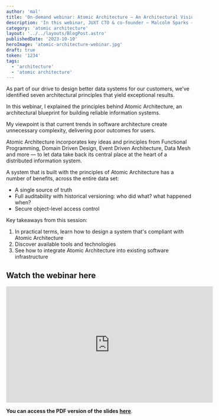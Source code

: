 ```yaml
---
author: 'mal'
title: 'On-demand webinar: Atomic Architecture — An Architectural Vision for Better Information Systems'
description: 'In this webinar, JUXT CTO & co-founder — Malcolm Sparks — explained the principles behind Atomic Architecture, an architectural blueprint for building reliable information systems.'
category: 'atomic architecture'
layout: '../../layouts/BlogPost.astro'
publishedDate: '2023-10-10'
heroImage: 'atomic-architecture-webinar.jpg'
draft: true
token: '1234'
tags:
  - 'architecture'
  - 'atomic architecture'
---
```



As part of our drive to design better data systems for our customers, we’ve identified seven architectural principles that yield exceptional results.

In this webinar, I explained the principles behind Atomic Architecture, an architectural blueprint for building reliable information systems.

My viewpoint is that current trends in software architecture create unnecessary complexity, delivering poor outcomes for users.

Atomic Architecture incorporates key ideas and principles from Functional Programming, Domain Driven Design, Event Driven Architecture, Data Mesh and more — to let data take back its central place at the heart of a distributed information system.

A system that is built with the principles of Atomic Architecture has a number of benefits, across the entire data set:

- A single source of truth
- Full auditability with historical versioning: who did what? what happened when?
- Secure object-level access control

Key takeaways from this session:

1. In practical terms, learn how to design a system that's compliant with Atomic Architecture
2. Discover available tools and technologies
3. See how to integrate Atomic Architecture into existing software infrastructure

## Watch the webinar here

<iframe width="560" height="315" src="https://www.youtube.com/embed/sf3QZ-HBNFk?si=xSo8SnuUBtMy7kwn" title="YouTube video player" frameborder="0" allow="accelerometer; autoplay; clipboard-write; encrypted-media; gyroscope; picture-in-picture; web-share" allowfullscreen></iframe>



**You can access the PDF version of the slides <a href='/slides/juxt-atomic-architecture-webinar-20231004.pdf' target='_blank'> here</a>**.
